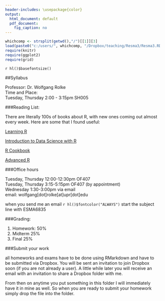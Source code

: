 ```yaml
---
header-includes: \usepackage{color} 
output:
  html_document: default
  pdf_document:
    fig_caption: no
---
```

```r
whichcomp <- strsplit(getwd(),"/")[[1]][3]
load(paste0("c:/users/", whichcomp, "/Dropbox/teaching/Resma3/Resma3.RData"))
require(knitr)
require(ggplot2)
require(grid)
```
`r hl()$basefontsize()`

##Syllabus

Professor: Dr. Wolfgang Rolke  
Time and Place:  
Tuesday, Thursday 2:00 - 3:15pm  SH005

###Reading List:

There are literally 100s of books about R, with new ones coming out almost every week. Here are some that I found useful:

[Learning R](https://www.amazon.com/Learning-R-Richard-Cotton/dp/1449357105/ref=dp_rm_title_1)

[Introduction to Data Science with R](http://shop.oreilly.com/product/0636920034834.do)

[R Cookbook](https://www.amazon.com/Cookbook-OReilly-Cookbooks-Paul-Teetor/dp/0596809158/ref=dp_rm_title_0)

[Advanced R](https://englianhu.files.wordpress.com/2016/05/advanced-r.pdf)

###Office hours

Tuesday, Thursday 12:00-12:30pm OF407  
Tuesday, Thursday 3:15-5:15pm OF407 (by appointment)  
Wednesday  1:30-3:00pm via email   
email: wolfgang[dot]rolke[at]upr[dot]edu   

when you send me an email `r hl()$fontcolor("ALWAYS")` start the subject line with ESMA6835

###Grading:

1.  Homework: 50%  
2.  Midterm 25%  
3.  Final 25%  

###Submit your work

all homeworks and exams have to be done using RMarkdown and have to be submitted via Dropbox. You will be sent an invitation to join Dropbox soon (if you are not already a user). A little while later you will receive an email with an invitation to share a Dropbox folder with me. 

From then on anytime you put something in this folder I will immediately have it in mine as well. So when you are ready to submit your homework simply drop the file into the folder.
